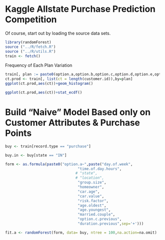 Kaggle Allstate Purchase Prediction Competition
========================================================

Of course, start out by loading the source data sets.

```r
library(randomForest)
source ("../R/fetch.R")
source ("../R/utils.R")
train <- fetch()

```


Frequency of Each Plan Variation

``` r

train[, plan := paste0(option.a,option.b,option.c,option.d,option.e,option.f,option.g)]
ct.prod <- train[, list(ct = length(customer.id)),by=plan]
ggplot(ct.prod,aes(ct))+geom_histogram()

ggplot(ct.prod,aes(ct))+stat_ecdf()


```

Build "Naive" Model Based only on Customer Attributes & Purchase Points
========================================================================

```r
buy <- train[record.type == "purchase"]

buy.in <- buy[state == "IN"]

form <- as.formula(paste0("option.a~",paste("day.of.week",
                                 "time.of.day.hours",
                                # "state",
                                # "location",
                                 "group.size",
                                 "homeowner",
                                 "car.age",
                                 "car.value",
                                 "risk.factor",
                                 "age.oldest",
                                 "age.youngest",
                                 "married.couple",
                                 "option.c.previous",
                                 "duration.previous",sep='+')))

fit.a <- randomForest(form, data= buy, ntree = 100,na.action=na.omit)


 ```



